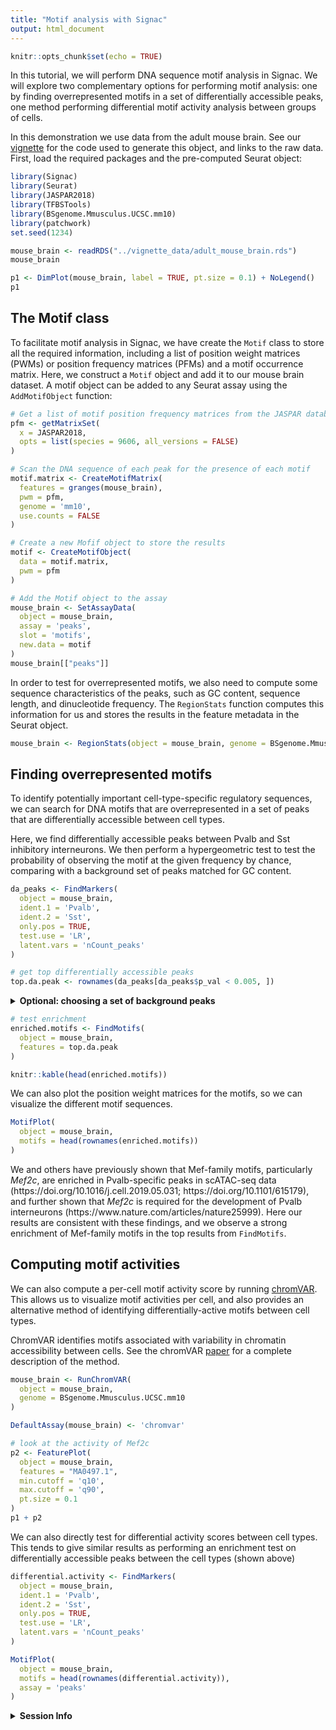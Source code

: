 ```yaml
---
title: "Motif analysis with Signac"
output: html_document
---
```


```r
knitr::opts_chunk$set(echo = TRUE)
```

In this tutorial, we will perform DNA sequence motif analysis in Signac. We will explore two complementary options for performing motif analysis: one by finding overrepresented motifs in a set of differentially accessible peaks, one method performing differential motif activity analysis between groups of cells.

In this demonstration we use data from the adult mouse brain. See our [vignette](https://satijalab.org/signac/articles/mouse_brain_vignette.html) for the code used to generate this object, and links to the raw data. First, load the required packages and the pre-computed Seurat object:

```r
library(Signac)
library(Seurat)
library(JASPAR2018)
library(TFBSTools)
library(BSgenome.Mmusculus.UCSC.mm10)
library(patchwork)
set.seed(1234)
```

```r
mouse_brain <- readRDS("../vignette_data/adult_mouse_brain.rds")
mouse_brain
```

```r
p1 <- DimPlot(mouse_brain, label = TRUE, pt.size = 0.1) + NoLegend()
p1
```

## The Motif class

To facilitate motif analysis in Signac, we have create the `Motif` class to store all the required information, including a list of position weight matrices (PWMs) or position frequency matrices (PFMs) and a motif occurrence matrix. Here, we construct a `Motif` object and add it to our mouse brain dataset. A motif object can be added to any Seurat assay using the `AddMotifObject` function:

```r
# Get a list of motif position frequency matrices from the JASPAR database
pfm <- getMatrixSet(
  x = JASPAR2018,
  opts = list(species = 9606, all_versions = FALSE)
)

# Scan the DNA sequence of each peak for the presence of each motif
motif.matrix <- CreateMotifMatrix(
  features = granges(mouse_brain),
  pwm = pfm,
  genome = 'mm10',
  use.counts = FALSE
)

# Create a new Mofif object to store the results
motif <- CreateMotifObject(
  data = motif.matrix,
  pwm = pfm
)

# Add the Motif object to the assay
mouse_brain <- SetAssayData(
  object = mouse_brain,
  assay = 'peaks',
  slot = 'motifs',
  new.data = motif
)
mouse_brain[["peaks"]]
```

In order to test for overrepresented motifs, we also need to compute some sequence characteristics of the peaks, such as GC content, sequence length, and dinucleotide frequency.
The `RegionStats` function computes this information for us and stores the results in the feature metadata in the Seurat object.

```r
mouse_brain <- RegionStats(object = mouse_brain, genome = BSgenome.Mmusculus.UCSC.mm10)
```

## Finding overrepresented motifs

To identify potentially important cell-type-specific regulatory sequences, we can search for DNA motifs that are overrepresented in a set of peaks that are differentially accessible between cell types.

Here, we find differentially accessible peaks between Pvalb and Sst inhibitory interneurons. We then perform a hypergeometric test to test the probability of observing the motif at 
the given frequency by chance, comparing with a background set of peaks matched for GC content. 

```r
da_peaks <- FindMarkers(
  object = mouse_brain,
  ident.1 = 'Pvalb',
  ident.2 = 'Sst',
  only.pos = TRUE,
  test.use = 'LR',
  latent.vars = 'nCount_peaks'
)

# get top differentially accessible peaks
top.da.peak <- rownames(da_peaks[da_peaks$p_val < 0.005, ])
```

<details>
  <summary>**Optional: choosing a set of background peaks**</summary>
  
Matching the set of background peaks is essential when finding enriched DNA
sequence motifs. By default, we choose a set of peaks matched for GC content,
but it can be sometimes be beneficial to further restrict the background peaks
to those that are accessible in the groups of cells compared when finding
differentially accessible peaks.

The `AccessiblePeaks()` function can be used to find a set of peaks that are 
open in a subset of cells. We can use this function to first restrict the set
of possible background peaks to those peaks that were open in the set of cells
compared in `FindMarkers()`, and then create a GC-content-matched set of peaks
from this larger set using `MatchRegionStats()`.

```r
# find peaks open in Pvalb or Sst cells
open.peaks <- AccessiblePeaks(mouse_brain, idents = c("Pvalb", "Sst"))

# match the overall GC content in the peak set
peaks.matched <- MatchRegionStats(
  meta.feature = GetAssayData(mouse_brain, assay = "peaks", slot = "meta.features")[open.peaks, ],
  regions = top.da.peak,
  n = 50000
)
```

`peaks.matched` can then be used as the background peak set by setting
`background=peaks.matched` in `FindMotifs()`.

</details>

```r
# test enrichment
enriched.motifs <- FindMotifs(
  object = mouse_brain,
  features = top.da.peak
)
```

```r
knitr::kable(head(enriched.motifs))
```

We can also plot the position weight matrices for the motifs, so we can visualize the different motif sequences.

```r
MotifPlot(
  object = mouse_brain,
  motifs = head(rownames(enriched.motifs))
)
```

We and others have previously shown that Mef-family motifs, particularly *Mef2c*, are enriched in Pvalb-specific peaks in scATAC-seq data
(https://doi.org/10.1016/j.cell.2019.05.031; https://doi.org/10.1101/615179),
and further shown that *Mef2c* is required for the development of Pvalb interneurons (https://www.nature.com/articles/nature25999).
Here our results are consistent with these findings, and we observe a strong enrichment of Mef-family motifs in the top results from `FindMotifs`.

## Computing motif activities

We can also compute a per-cell motif activity score by running [chromVAR](https://greenleaflab.github.io/chromVAR/index.html). This allows us to visualize motif activities per cell, and also provides an alternative method of identifying differentially-active motifs between cell types.

ChromVAR identifies motifs associated with variability in chromatin accessibility between cells.
See the chromVAR [paper](https://www.nature.com/articles/nmeth.4401) for a complete description of the method.

```r
mouse_brain <- RunChromVAR(
  object = mouse_brain,
  genome = BSgenome.Mmusculus.UCSC.mm10
)

DefaultAssay(mouse_brain) <- 'chromvar'

# look at the activity of Mef2c
p2 <- FeaturePlot(
  object = mouse_brain,
  features = "MA0497.1",
  min.cutoff = 'q10',
  max.cutoff = 'q90',
  pt.size = 0.1
)
p1 + p2
```

We can also directly test for differential activity scores between cell types. This tends to give similar results as performing an enrichment test on differentially accessible peaks between the cell types (shown above)

```r
differential.activity <- FindMarkers(
  object = mouse_brain,
  ident.1 = 'Pvalb',
  ident.2 = 'Sst',
  only.pos = TRUE,
  test.use = 'LR',
  latent.vars = 'nCount_peaks'
)

MotifPlot(
  object = mouse_brain,
  motifs = head(rownames(differential.activity)),
  assay = 'peaks'
)
```

<details>
  <summary>**Session Info**</summary>
  
```r
sessionInfo()
```

</details>

